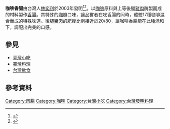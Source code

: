 {{POV |time=2010-11-09T13:02:35+00:00 }} 
'''咖啡香腸'''由台灣人[[林奕利|林奕利]]於2003年發明<ref>{{Cite web |url=http://www1.cycu.edu.tw/news/detail?type=%E6%A0%A1%E5%8F%8B%E8%A6%96%E7%95%8C&id=1503 |title=心理系林奕利校友榮獲經濟部新創事業獎 |accessdate=2018-07-23 |archive-date=2018-07-23 |archive-url=https://web.archive.org/web/20180723122602/http://www1.cycu.edu.tw/news/detail?type=%E6%A0%A1%E5%8F%8B%E8%A6%96%E7%95%8C&id=1503 |dead-url=no }}</ref><ref>{{Cite web |url=https://archive.businessweekly.com.tw/Article/Index?StrId=28150 |title=網購咖啡香腸　一人年做千萬生意 |accessdate=2018-07-23 |archive-date=2018-07-23 |archive-url=https://web.archive.org/web/20180723093232/https://archive.businessweekly.com.tw/Article/Index?StrId=28150 |dead-url=yes }}</ref>。以[[咖啡|咖啡]]原料與上等後腿[[豬肉|豬肉]]醃製而成的材料製作[[香腸|香腸]]。其特殊的[[咖啡|咖啡]]口味，讓品嘗者在吃香腸的同時，體驗17種咖啡混合而成的特殊味道。後腿[[豬肉|豬肉]]的肥瘦比例接近於20/80，讓咖啡香腸能在此種混和下，調配出完美的口感。

==參見==
* [[臺灣小吃|臺灣小吃]]
* [[臺灣料理|臺灣料理]]
* [[台灣飲食|台灣飲食]]

==參考資料==
{{reflist}}

{{commons|Sausage|香腸}}
{{Food-and-drink-stub}}

[[Category:肉腸|Category:肉腸]]
[[Category:咖啡|Category:咖啡]]
[[Category:台灣小吃|Category:台灣小吃]]
[[Category:台灣發明料理|Category:台灣發明料理]]
